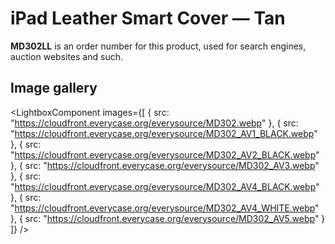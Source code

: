 
# iPad Leather Smart Cover — Tan

<Callout type='info' emoji='👉🏻'>**MD302LL** is an order number for this product, used for search engines, auction websites and such.</Callout>

## Image gallery

<LightboxComponent
    images={[
      {
        src: "https://cloudfront.everycase.org/everysource/MD302.webp"
      },
      {
        src: "https://cloudfront.everycase.org/everysource/MD302_AV1_BLACK.webp"
      },
      {
        src: "https://cloudfront.everycase.org/everysource/MD302_AV2_BLACK.webp"
      },
      {
        src: "https://cloudfront.everycase.org/everysource/MD302_AV3.webp"
      },
      {
        src: "https://cloudfront.everycase.org/everysource/MD302_AV4_BLACK.webp"
      },
      {
        src: "https://cloudfront.everycase.org/everysource/MD302_AV4_WHITE.webp"
      },
      {
        src: "https://cloudfront.everycase.org/everysource/MD302_AV5.webp"
      }
    ]}
  />
